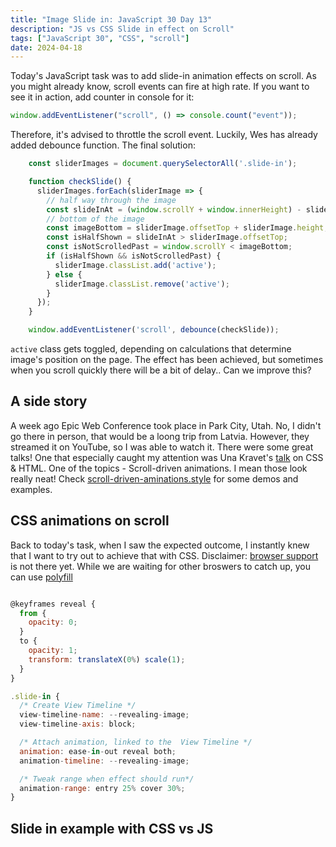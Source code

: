 ```yaml
---
title: "Image Slide in: JavaScript 30 Day 13"
description: "JS vs CSS Slide in effect on Scroll"
tags: ["JavaScript 30", "CSS", "scroll"]
date: 2024-04-18
---
```


Today's JavaScript task was to add slide-in animation effects on scroll. As you might already know, scroll events can fire at high rate. If you want to see it in action, add counter in console for it:
```javascript
window.addEventListener("scroll", () => console.count("event"));
```
Therefore, it's advised to throttle the scroll event.
Luckily, Wes has already added debounce function. The final solution:
```javascript
    const sliderImages = document.querySelectorAll('.slide-in');

    function checkSlide() {
      sliderImages.forEach(sliderImage => {
        // half way through the image
        const slideInAt = (window.scrollY + window.innerHeight) - sliderImage.height / 2;
        // bottom of the image
        const imageBottom = sliderImage.offsetTop + sliderImage.height;
        const isHalfShown = slideInAt > sliderImage.offsetTop;
        const isNotScrolledPast = window.scrollY < imageBottom;
        if (isHalfShown && isNotScrolledPast) {
          sliderImage.classList.add('active');
        } else {
          sliderImage.classList.remove('active');
        }
      });
    }

    window.addEventListener('scroll', debounce(checkSlide));
```
`active` class gets toggled, depending on calculations that determine image's position on the page.
The effect has been achieved, but sometimes when you scroll quickly there will be a bit of delay.. 
Can we improve this?

## A side story

A week ago Epic Web Conference took place in Park City, Utah. No, I didn't go there in person, that would be a loong trip from Latvia. However, they streamed it on YouTube, so I was able to watch it.
There were some great talks! One that especially caught my attention was Una Kravet's [talk](https://www.youtube.com/live/Q0fwzlwTLWk?si=pfHDS2wrsX4gOapK&t=3680) on CSS & HTML.
One of the topics - Scroll-driven animations. I mean those look really neat! Check [scroll-driven-aminations.style](https://scroll-driven-animations.style/) for some demos and examples.

## CSS animations on scroll

Back to today's task, when I saw the expected outcome, I instantly knew that I want to try out to achieve that with CSS. Disclaimer: [browser support](https://caniuse.com/?search=view-timeline) is not there yet. While we are waiting for other broswers to catch up, you can use [polyfill](https://github.com/flackr/scroll-timeline)


```javascript

@keyframes reveal {
  from {
    opacity: 0;
  }
  to {
    opacity: 1;
    transform: translateX(0%) scale(1);
  }
}

.slide-in {
  /* Create View Timeline */
  view-timeline-name: --revealing-image;
  view-timeline-axis: block;

  /* Attach animation, linked to the  View Timeline */
  animation: ease-in-out reveal both;
  animation-timeline: --revealing-image;

  /* Tweak range when effect should run*/
  animation-range: entry 25% cover 30%;
}
```

## Slide in example with CSS vs JS
<ImageSlideExample />
